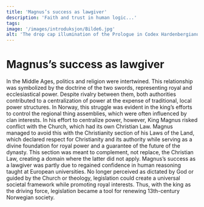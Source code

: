 ```yaml
---
title: 'Magnus’s success as lawgiver'
description: 'Faith and trust in human logic...'
tags:
image: '/images/introduksjon/Bilde6.jpg'
alt: 'The drop cap illumination of the Prologue in Codex Hardenbergianus shows King Magnus handing over the Laws of the Land.'
---
```



# Magnus’s success as lawgiver

<Container stil="initial side">
    In the Middle Ages, politics and religion were intertwined. This relationship was symbolized by the doctrine of the two swords, representing royal and ecclesiastical power. Despite rivalry between them, both authorities contributed to a centralization of power at the expense of traditional, local power structures. In Norway, this struggle was evident in the king’s efforts to control the regional thing assemblies, which were often influenced by clan interests. In his effort to centralize power, however, King Magnus risked conflict with the Church, which had its own Christian Law. Magnus managed to avoid this with the Christianity section of his Laws of the Land, which declared respect for Christianity and its authority while serving as a divine foundation for royal power and a guarantee of the future of the dynasty. This section was meant to complement, not replace, the Christian Law, creating a domain where the latter did not apply. Magnus’s success as a lawgiver was partly due to regained confidence in human reasoning taught at European universities. No longer perceived as dictated by God or guided by the Church or theology, legislation could create a universal societal framework while promoting royal interests. Thus, with the king as the driving force, legislation became a tool for renewing 13th-century Norwegian society.
</Container>

<Figure
    image="/images/section-buttons/Tingfarebolken.jpg"
    title="Represenation of the doctrine of the two swords from the codex from Lund."
    alt="Manuscript illumination of the doctrine of the two swords from a medieval codex."
>
</Figure>